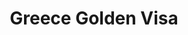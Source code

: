 ﻿---
program: goldenvisa
vertical: residency
kind: program
title: Greece Golden Visa
country: Greece
countrySlug: greece
programSlug: goldenvisa
tagline: EU residency via qualifying real-estate or alternative investments
minInvestment: 250000
currency: EUR
timelineMonths: 2
tags: ["real estate", "Schengen", "family"]

heroImage: "/images/residency/greece-residency-by-investment.png"
heroVideo: "/images/personal/video/sample.mp4" # optional
heroPoster: "/images/residency/greece-residency-by-investment.png" # optional

brochure: "/brochures/residency/greece/goldenvisa.pdf"

benefits:
  - 5-year renewable residency for main applicant and family
  - Schengen travel and no minimum stay requirement
requirements:
  - Qualifying investment (thresholds vary by area/asset type)
  - Clean background, private health insurance
processSteps:
  - title: Property search & reservation
    description: Select qualifying property (or alternative asset) and sign reservation.
  - title: Legal due-diligence & purchase
    description: Complete title checks, SPA and payment; obtain AFM (tax no.).
  - title: Biometrics & application
    description: Submit residency application; provide biometrics and insurance.
faq:
  - q: Is the minimum always €250k?
    a: Thresholds can be higher in certain municipalities; we’ll confirm for your chosen location.
seo:
  title: Greece Golden Visa – Qualifying Investment, Steps & FAQs
  description: The practical guide to Greece residency by investment.
---

